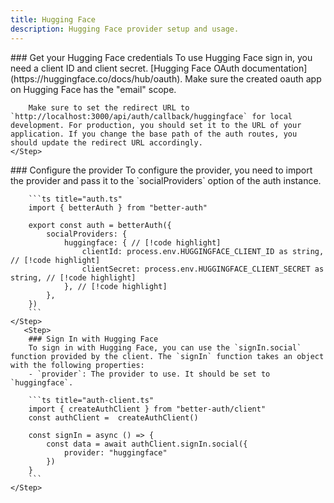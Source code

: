 ```yaml
---
title: Hugging Face
description: Hugging Face provider setup and usage.
---
```


<Steps>
    <Step> 
        ### Get your Hugging Face credentials
        To use Hugging Face sign in, you need a client ID and client secret. [Hugging Face OAuth documentation](https://huggingface.co/docs/hub/oauth). Make sure the created oauth app on Hugging Face has the "email" scope.

        Make sure to set the redirect URL to `http://localhost:3000/api/auth/callback/huggingface` for local development. For production, you should set it to the URL of your application. If you change the base path of the auth routes, you should update the redirect URL accordingly.
    </Step>

  <Step>
        ### Configure the provider
        To configure the provider, you need to import the provider and pass it to the `socialProviders` option of the auth instance.

        ```ts title="auth.ts"
        import { betterAuth } from "better-auth"
        
        export const auth = betterAuth({
            socialProviders: {
                huggingface: { // [!code highlight]
                    clientId: process.env.HUGGINGFACE_CLIENT_ID as string, // [!code highlight]
                    clientSecret: process.env.HUGGINGFACE_CLIENT_SECRET as string, // [!code highlight]
                }, // [!code highlight]
            },
        })
        ```
    </Step>
       <Step>
        ### Sign In with Hugging Face
        To sign in with Hugging Face, you can use the `signIn.social` function provided by the client. The `signIn` function takes an object with the following properties:
        - `provider`: The provider to use. It should be set to `huggingface`.

        ```ts title="auth-client.ts"  
        import { createAuthClient } from "better-auth/client"
        const authClient =  createAuthClient()
        
        const signIn = async () => {
            const data = await authClient.signIn.social({
                provider: "huggingface"
            })
        }
        ```
    </Step>
</Steps>

